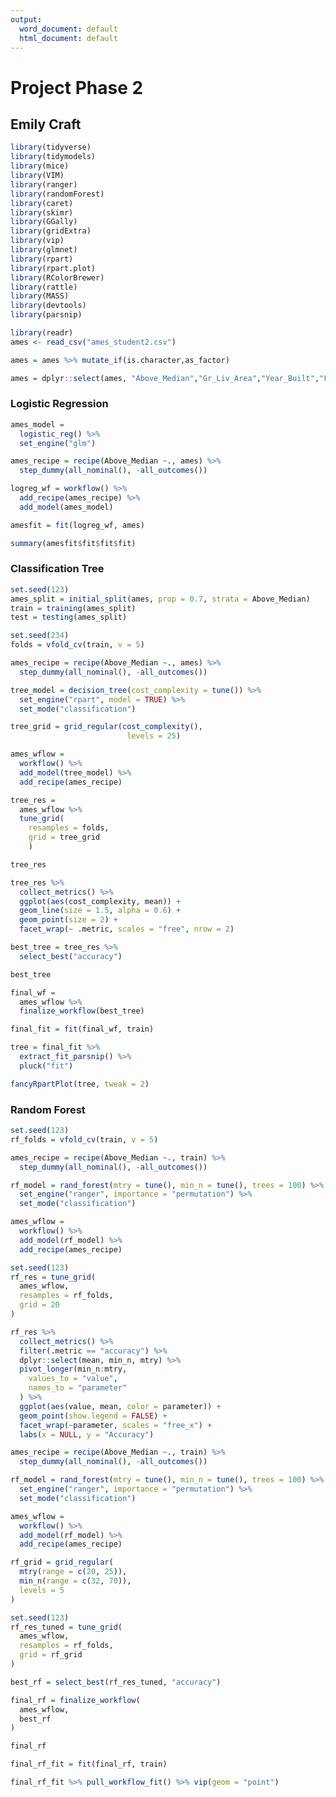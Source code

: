 ---
output:
  word_document: default
  html_document: default
---
# Project Phase 2
## Emily Craft


```{r, include = FALSE}
library(tidyverse)
library(tidymodels)
library(mice) 
library(VIM) 
library(ranger) 
library(randomForest) 
library(caret)
library(skimr)
library(GGally)
library(gridExtra)
library(vip) 
library(glmnet)
library(rpart)
library(rpart.plot)
library(RColorBrewer)
library(rattle)
library(MASS)
library(devtools)
library(parsnip)

```

```{r}
library(readr)
ames <- read_csv("ames_student2.csv")
```


```{r}
ames = ames %>% mutate_if(is.character,as_factor)
```

```{r}
ames = dplyr::select(ames, "Above_Median","Gr_Liv_Area","Year_Built","First_Flr_SF","Total_Bsmt_SF","Garage_Area","Year_Remod_Add","Full_Bath","Garage_Cars","Foundation","Garage_Type","Neighborhood")

```

### Logistic Regression

```{r}
ames_model = 
  logistic_reg() %>% 
  set_engine("glm") 

ames_recipe = recipe(Above_Median ~., ames) %>%
  step_dummy(all_nominal(), -all_outcomes())

logreg_wf = workflow() %>%
  add_recipe(ames_recipe) %>% 
  add_model(ames_model)

amesfit = fit(logreg_wf, ames)
```

```{r}
summary(amesfit$fit$fit$fit)
```



### Classification Tree

```{r}
set.seed(123) 
ames_split = initial_split(ames, prop = 0.7, strata = Above_Median) 
train = training(ames_split) 
test = testing(ames_split)
```

```{r}
set.seed(234)
folds = vfold_cv(train, v = 5)
```

```{r}
ames_recipe = recipe(Above_Median ~., ames) %>%
  step_dummy(all_nominal(), -all_outcomes()) 

tree_model = decision_tree(cost_complexity = tune()) %>% 
  set_engine("rpart", model = TRUE) %>% 
  set_mode("classification")

tree_grid = grid_regular(cost_complexity(),
                          levels = 25) 

ames_wflow = 
  workflow() %>% 
  add_model(tree_model) %>% 
  add_recipe(ames_recipe)

tree_res = 
  ames_wflow %>% 
  tune_grid(
    resamples = folds,
    grid = tree_grid
    )

tree_res
```

```{r}
tree_res %>%
  collect_metrics() %>%
  ggplot(aes(cost_complexity, mean)) +
  geom_line(size = 1.5, alpha = 0.6) +
  geom_point(size = 2) +
  facet_wrap(~ .metric, scales = "free", nrow = 2) 
```
```{r}
best_tree = tree_res %>%
  select_best("accuracy")

best_tree
```

```{r}
final_wf = 
  ames_wflow %>% 
  finalize_workflow(best_tree)
```

```{r}
final_fit = fit(final_wf, train)

tree = final_fit %>% 
  extract_fit_parsnip() %>% 
  pluck("fit")

fancyRpartPlot(tree, tweak = 2) 

```


### Random Forest

```{r}
set.seed(123)
rf_folds = vfold_cv(train, v = 5)
```

```{r}
ames_recipe = recipe(Above_Median ~., train) %>%
  step_dummy(all_nominal(), -all_outcomes())

rf_model = rand_forest(mtry = tune(), min_n = tune(), trees = 100) %>% 
  set_engine("ranger", importance = "permutation") %>% 
  set_mode("classification")

ames_wflow = 
  workflow() %>% 
  add_model(rf_model) %>% 
  add_recipe(ames_recipe)

set.seed(123)
rf_res = tune_grid(
  ames_wflow,
  resamples = rf_folds,
  grid = 20 
)
```

```{r}
rf_res %>%
  collect_metrics() %>%
  filter(.metric == "accuracy") %>%
  dplyr::select(mean, min_n, mtry) %>%
  pivot_longer(min_n:mtry,
    values_to = "value",
    names_to = "parameter"
  ) %>%
  ggplot(aes(value, mean, color = parameter)) +
  geom_point(show.legend = FALSE) +
  facet_wrap(~parameter, scales = "free_x") +
  labs(x = NULL, y = "Accuracy")
```


```{r}
ames_recipe = recipe(Above_Median ~., train) %>%
  step_dummy(all_nominal(), -all_outcomes())

rf_model = rand_forest(mtry = tune(), min_n = tune(), trees = 100) %>% 
  set_engine("ranger", importance = "permutation") %>% 
  set_mode("classification")

ames_wflow = 
  workflow() %>% 
  add_model(rf_model) %>% 
  add_recipe(ames_recipe)

rf_grid = grid_regular(
  mtry(range = c(20, 25)), 
  min_n(range = c(32, 70)), 
  levels = 5
)

set.seed(123)
rf_res_tuned = tune_grid(
  ames_wflow,
  resamples = rf_folds,
  grid = rf_grid 
)
```

```{r}
best_rf = select_best(rf_res_tuned, "accuracy")

final_rf = finalize_workflow(
  ames_wflow,
  best_rf
)

final_rf
```

```{r}
final_rf_fit = fit(final_rf, train)
```

```{r}
final_rf_fit %>% pull_workflow_fit() %>% vip(geom = "point")
```





